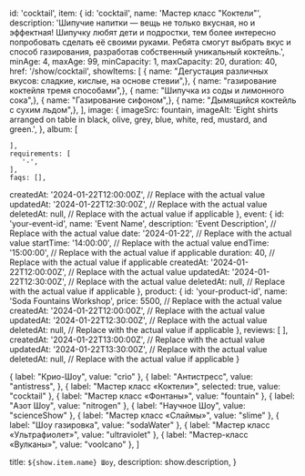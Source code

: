   id: 'cocktail',
  item: {
    id: 'cocktail',
    name: 'Мастер класс "Коктели"',
    description:
      'Шипучие напитки — вещь не только вкусная, но и эффектная! Шипучку любят дети и подростки, тем более интересно попробовать сделать её своими руками. Ребята смогут выбрать вкус и способ газирования, разработав собственный уникальный коктейль.',
    minAge: 4,
    maxAge: 99,
    minCapacity: 1, 
    maxCapacity: 20, 
    duration: 40, 
    href: '/show/cocktail',
    showItems: [
      { name: "Дегустация различных вкусов: сладкие, кислые, на основе стевии",},
      { name: "газирование коктейля тремя способами",},
      { name: "Шипучка из соды и лимонного сока",},
      { name: "Газирование сифоном",},
      { name: "Дымящийся коктейль с сухим льдом",},
    ],
    image: {
      imageSrc: fountain,
      imageAlt:
        'Eight shirts arranged on table in black, olive, grey, blue, white, red, mustard, and green.',
    },
    album: [
    
    ],
    requirements: [
       '-',
    ],
    faqs: [],
createdAt: '2024-01-22T12:00:00Z', // Replace with the actual value
updatedAt: '2024-01-22T12:30:00Z', // Replace with the actual value
deletedAt: null, // Replace with the actual value if applicable
},
event: {
id: 'your-event-id',
name: 'Event Name',
description: 'Event Description', // Replace with the actual value
date: '2024-01-22', // Replace with the actual value
startTime: '14:00:00', // Replace with the actual value
endTime: '15:00:00', // Replace with the actual value if applicable
duration: 40, // Replace with the actual value if applicable
createdAt: '2024-01-22T12:00:00Z', // Replace with the actual value
updatedAt: '2024-01-22T12:30:00Z', // Replace with the actual value
deletedAt: null, // Replace with the actual value if applicable
},
product: {
id: 'your-product-id',
name: 'Soda Fountains Workshop',
price: 5500, // Replace with the actual value
createdAt: '2024-01-22T12:00:00Z', // Replace with the actual value
updatedAt: '2024-01-22T12:30:00Z', // Replace with the actual value
deletedAt: null, // Replace with the actual value if applicable
},
reviews: [
],
createdAt: '2024-01-22T13:00:00Z', // Replace with the actual value
updatedAt: '2024-01-22T13:30:00Z', // Replace with the actual value
deletedAt: null, // Replace with the actual value if applicable
}


  {
    label: "Крио-Шоу",
    value: "crio"
  },
  {
    label: "Антистресс",
    value: "antistress",
  },
  {
    label: "Мастер класс «Коктели»",
    selected: true,
    value: "cocktail"
  },
  {
    label: "Мастер класс «Фонтаны»",
    value: "fountain"
  },
  {
    label: "Азот Шоу",
    value: "nitrogen"
  },
  {
    label: "Научное Шоу",
    value: "scienceShow"
  },
  {
    label: "Мастер класс «Слаймы»",
    value: "slime"
  },
  {
    label: "Шоу газировка",
    value: "sodaWater"
  },
  {
    label: "Мастер класс «Ультрафиолет»",
    value: "ultraviolet"
  },
  {
    label: "Мастер-класс «Вулканы»",
    value: "voolcano"
  },
]

  title: `${show.item.name} Шоу`,
  description: show.description,
}

<Show show={show} orderOptions={orderOptions}/>
